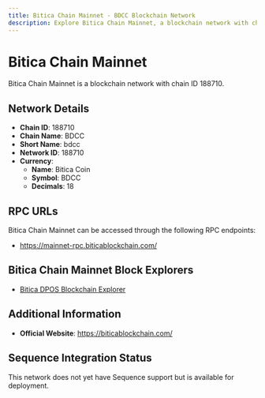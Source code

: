 ```yaml
--- 
title: Bitica Chain Mainnet - BDCC Blockchain Network
description: Explore Bitica Chain Mainnet, a blockchain network with chain ID 188710. Learn about its native currency, Bitica Coin, and how to interact with the network.
---
```


# Bitica Chain Mainnet

Bitica Chain Mainnet is a blockchain network with chain ID 188710.

## Network Details

- **Chain ID**: 188710
- **Chain Name**: BDCC
- **Short Name**: bdcc
- **Network ID**: 188710
- **Currency**: 
  - **Name**: Bitica Coin
  - **Symbol**: BDCC
  - **Decimals**: 18

## RPC URLs

Bitica Chain Mainnet can be accessed through the following RPC endpoints:

- https://mainnet-rpc.biticablockchain.com/

## Bitica Chain Mainnet Block Explorers

- [Bitica DPOS Blockchain Explorer](https://biticablockchain.com)

## Additional Information

- **Official Website**: https://biticablockchain.com/

## Sequence Integration Status

This network does not yet have Sequence support but is available for deployment.
